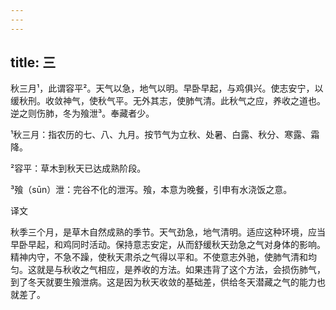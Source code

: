 ```yaml
---
---
---
```

title: 三
---




秋三月¹，此谓容平²。天气以急，地气以明。早卧早起，与鸡俱兴。使志安宁，以缓秋刑。收敛神气，使秋气平。无外其志，使肺气清。此秋气之应，养收之道也。逆之则伤肺，冬为飱泄³。奉藏者少。

¹秋三月：指农历的七、八、九月。按节气为立秋、处暑、白露、秋分、寒露、霜降。

²容平：草木到秋天已达成熟阶段。

³飱（sūn）泄：完谷不化的泄泻。飱，本意为晚餐，引申有水浇饭之意。

译文

秋季三个月，是草木自然成熟的季节。天气劲急，地气清明。适应这种环境，应当早卧早起，和鸡同时活动。保持意志安定，从而舒缓秋天劲急之气对身体的影响。精神内守，不急不躁，使秋天肃杀之气得以平和。不使意志外驰，使肺气清和均匀。这就是与秋收之气相应，是养收的方法。如果违背了这个方法，会损伤肺气，到了冬天就要生飱泄病。这是因为秋天收敛的基础差，供给冬天潜藏之气的能力也就差了。